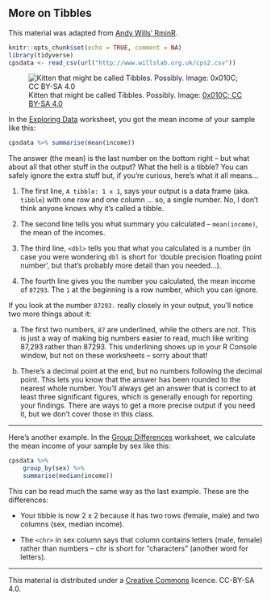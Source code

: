 ## More on Tibbles {#more-on-tibbles}

This material was adapted from
[Andy Wills' RminR](https://ajwills72.github.io/rminr/).

```r
knitr::opts_chunk$set(echo = TRUE, comment = NA)
library(tidyverse)
cpsdata <- read_csv(url("http://www.willslab.org.uk/cps2.csv"))
```

![Kitten that might be called Tibbles. Possibly. Image: [0x010C; CC BY-SA 4.0](https://commons.wikimedia.org/w/index.php?curid=42929793)](media/kitten.jpg)

In the [Exploring Data](#exploring-data-brief) worksheet, you got the mean
income of your sample like this:

```r
cpsdata %>% summarise(mean(income))
```

The answer (the mean) is the last number on the bottom right -- but what about
all that other stuff in the output? What the hell is a tibble? You can safely
ignore the extra stuff but, if you're curious, here's what it all means...

1. The first line, `A tibble: 1 x 1`, says your output is a data frame (aka.
   `tibble`) with one row and one column ... so, a single number. No, I don't
   think anyone knows why it's called a tibble.

2. The second line tells you what summary you calculated -- `mean(income)`, the
   mean of the incomes.

3. The third line, `<dbl>` tells you that what you calculated is a number (in
   case you were wondering `dbl` is short for 'double precision floating point
   number', but that's probably more detail than you needed...).

4. The fourth line gives you the number you calculated, the mean income of
   `87293`. The `1` at the beginning is a row number, which you can ignore.

If you look at the number `87293.` really closely in your output, you'll notice
two more things about it:

a. The first two numbers, `87` are underlined, while the others are not. This is
just a way of making big numbers easier to read, much like writing 87,293 rather
than 87293. This underlining shows up in your R Console window, but not on these
worksheets -- sorry about that!

b. There's a decimal point at the end, but no numbers following the decimal
point. This lets you know that the answer has been rounded to the nearest whole
number. You'll always get an answer that is correct to at least three
significant figures, which is generally enough for reporting your findings.
There are ways to get a more precise output if you need it, but we don't cover
those in this class.

---

Here's another example. In the [Group Differences](#group-differences-briefly) worksheet, we calculate the mean income of your sample by sex like
this:

<!-- LINK THIS TO DATA HANDLING WORKSHOP INSTEAD -->

```r
cpsdata %>%
    group_by(sex) %>%
    summarise(median(income))
```

This can be read much the same way as the last example. These are the
differences:

-   Your tibble is now 2 x 2 because it has two rows (female, male) and two
    columns (sex, median income).

-   The `<chr>` in sex column says that column contains letters (male, female)
    rather than numbers -- chr is short for "characters" (another word for
    letters).

---

This material is distributed under a
[Creative Commons](https://creativecommons.org/) licence. CC-BY-SA 4.0.
